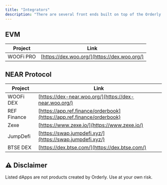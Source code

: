 ```yaml
---
title: "Integrators"
description: "There are several front ends built on top of the Orderly mainnet with many more in development."
---
```


## EVM

| Project     | Link                                                                     |
| ----------- | ------------------------------------------------------------------------ |
| WOOFi PRO   | [https://dex.woo.org/](https://dex.woo.org/)                           |

## NEAR Protocol

| Project     | Link                                                                     |
| ----------- | ------------------------------------------------------------------------ |
| WOOFi DEX   | [https://dex-near.woo.org/](https://dex-near.woo.org/)                           |
| REF Finance | [https://app.ref.finance/orderbook](https://app.ref.finance/orderbook) |
| Zexe        | [https://www.zexe.io/](https://www.zexe.io/)                           |
| JumpDefi    | [https://swap.jumpdefi.xyz/](https://swap.jumpdefi.xyz/)               |
| BTSE DEX    | [https://dex.btse.com/](https://dex.btse.com/)                         |



## ⚠️ Disclaimer

<Warning>
Listed dApps are not products created by Orderly. Use at your own risk.
</Warning>
